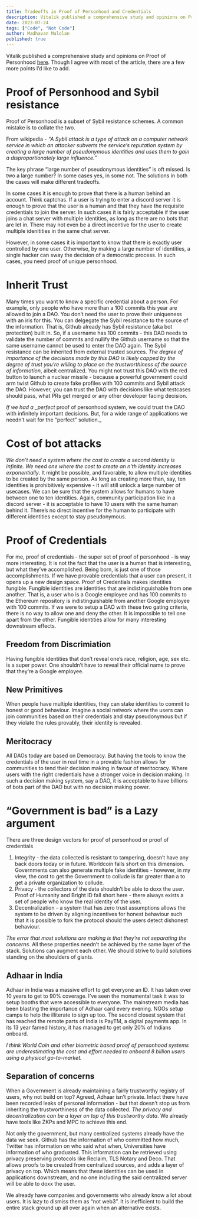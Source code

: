 ---
title: Tradeoffs in Proof of Personhood and Credentials
description: Vitalik published a comprehensive study and opinions on Proof of Personhood here.
date: 2023-07-24
tags: ["Code", "Not Code"]
author: Madhavan Malolan
published: true
---

Vitalik published a comprehensive study and opinions on Proof of Personhood [here](https://vitalik.ca/). Though I agree with most of the article, there are a few more points I’d like to add.

# Proof of Personhood and Sybil resistance

Proof of Personhood is a subset of Sybil resistance schemes. A common mistake is to collate the two.

From wikipedia - _“A Sybil attack is a type of attack on a computer network service in which an attacker subverts the service’s reputation system by creating a large number of pseudonymous identities and uses them to gain a disproportionately large influence.”_

The key phrase “large number of pseudonymous identities” is oft missed. Is two a large number? In some cases yes, in some not. The solutions in both the cases will make different tradeoffs.

In some cases it is enough to prove that there is a human behind an account. Think captchas. If a user is trying to enter a discord server it is enough to prove that the user is a human and that they have the requisite credentials to join the server. In such cases it is fairly acceptable if the user joins a chat server with multiple identities, as long as there are no bots that are let in. There may not even be a direct incentive for the user to create multiple idenitities in the same chat server.

However, in some cases it is important to know that there is exactly user controlled by one user. Otherwise, by making a large number of identities, a single hacker can sway the decision of a democratic process. In such cases, you need proof of unique personhood.

# Inherit Trust

Many times you want to know a specific credential about a person. For example, only people who have more than a 100 commits this year are allowed to join a DAO. You don’t need the user to prove their uniqueness with an iris for this. You can delgegate the Sybil resistance to the source of the information. That is, Github already has Sybil resistance (aka bot protection) built in. So, if a username has 100 commits - this DAO needs to validate the number of commits and nullify the Github username so that the same username cannot be used to enter the DAO again. The Sybil resistance can be inherited from external trusted sources. _The degree of importance of the decisions made by this DAO is likely capped by the degree of trust you’re willing to place on the trustworthiness of the source of information_, albeit centralized. You might not trust this DAO with the red button to launch a nuclear missile - because a powerful government could arm twist Github to create fake profiles with 100 commits and Sybil attack the DAO. However, you can trust the DAO with decisions like what testcases should pass, what PRs get merged or any other developer facing decision.

_If we had a \_perfect_ proof of personhood system, we could trust the DAO with infinitely important decisions. But, for a wide range of applications we needn’t wait for the “perfect” solution.\_

# Cost of bot attacks

_We don’t need a system where the cost to create a second identity is infinite. We need one where the cost to create an n’th identity increases exponentially_. It might be possible, and favorable, to allow multiple identities to be created by the same person. As long as creating more than, say, ten identities is prohibitively expensive - it will still unlock a large number of usecases. We can be sure that the system allows for humans to have between one to ten identities. Again, community participation like in a discord server - it is acceptable to have 10 users with the same human behind it. There’s no direct incentive for the human to participate with different identities except to stay pseudonymous.

# Proof of Credentials

For me, proof of credentials - the super set of proof of personhood - is way more interesting. It is not the fact that the user is a human that is interesting, but what they’ve accomplished. Being born, is just one of those accomplishments. If we have provable credentials that a user can present, it opens up a new design space. Proof of Credentials makes identities fungible. Fungible identities are identities that are indistinguishable from one another. That is, a user who is a Google employee and has 100 commits to the Ethereum repository is indistinguishable from another Google employee with 100 commits. If we were to setup a DAO with these two gating criteria, there is no way to allow one and deny the other. It is impossible to tell one apart from the other. Fungible identities allow for many interesting downstream effects.

## Freedom from Discrimiation

Having fungible identities that don’t reveal one’s race, religion, age, sex etc. is a super power. One shouldn’t have to reveal their official name to prove that they’re a Google employee.

## New Primitives

When people have multiple identities, they can stake identities to commit to honest or good behaviour. Imagine a social network where the users can join communities based on their credentials and stay pseudonymous but if they violate the rules provably, their identity is revealed.

## Meritocracy

All DAOs today are based on Democracy. But having the tools to know the credentials of the user in real time in a provable fashion allows for communities to tend their decision making in favour of meritocracy. Where users with the right credentials have a stronger voice in decision making. In such a decision making system, say a DAO, it is acceptable to have billions of bots part of the DAO but with no decision making power.

# “Government is bad” is a Lazy argument

There are three design vectors for proof of personhood or proof of credentials

1.  Integrity - the data collected is resistant to tampering, doesn’t have any back doors today or in future. Worldcoin falls short on this dimension. Governments can also generate multiple fake identities - however, in my view, the cost to get the Government to collude is far greater than a to get a private organization to collude.
2.  Privacy - the collectors of the data shouldn’t be able to doxx the user. Proof of Humanity and Bright ID fall short here - there always exists a set of people who know the real identity of the user.
3.  Decentralization - a system that has zero trust assumptions allows the system to be driven by aligning incentives for honest behaviour such that it is possible to fork the protocol should the users detect dishonest behaviour.

_The error that most solutions are making is that they’re not separating the concerns_. All these properties needn’t be achieved by the same layer of the stack. Solutions can augment each other. We should strive to build solutions standing on the shoulders of giants.

## Adhaar in India

Adhaar in India was a massive effort to get everyone an ID. It has taken over 10 years to get to 90% coverage. I’ve seen the monumental task it was to setup booths that were accessible to everyone. The mainstream media has been blasting the importance of Adhaar card every evening. NGOs setup camps to help the illiterate to sign up too. The second closest system that has reached the remote parts of India is PayTM, a digital payments app. In its 13 year famed history, it has managed to get only 20% of Indians onboard.

_I think World Coin and other biometric based proof of personhood systems are underestimating the cost and effort needed to onboard 8 billion users using a physical go-to-market._

## Separation of concerns

When a Government is already maintaining a fairly trustworthy registry of users, why not build on top? Agreed, Adhaar isn’t private. Infact there have been recorded leaks of personal information - but that doesn’t stop us from inheriting the trustworthiness of the data collected. _The privacy and decentralization can be a layer on top of this trustworthy data_. We already have tools like ZKPs and MPC to achieve this end.

Not only the government, but many centralized systems already have the data we seek. Github has the information of who committed how much, Twitter has information on who said what when, Universities have information of who graduated. This information can be retrieved using privacy preserving protocols like Reclaim, TLS Notary and Deco. That allows proofs to be created from centralized sources, and adds a layer of privacy on top. Which means that these identities can be used in applications downstream, and no one including the said centralized server will be able to doxx the user.

We already have companies and governments who already know a lot about users. It is lazy to dismiss them as “not web3”. It is inefficient to build the entire stack ground up all over again when an alternative exists.
